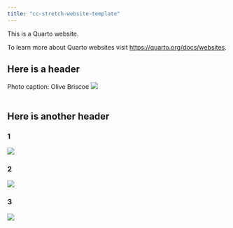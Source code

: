 ```yaml
---
title: "cc-stretch-website-template"
---
```


This is a Quarto website.

To learn more about Quarto websites visit <https://quarto.org/docs/websites>.

## Here is a header

Photo caption: Olive Briscoe ![](docs/images/olive_b.jpeg) <br> <br>

## Here is another header

::: panel-tabset
### 1

![](docs/images/IMG_0379.jpeg){group="friends"}

### 2

![](docs/images/olive_b.jpeg){group="friends"}

### 3

![](docs/images/Tom_and_Betty_pic.jpeg){group="friends"}
:::
